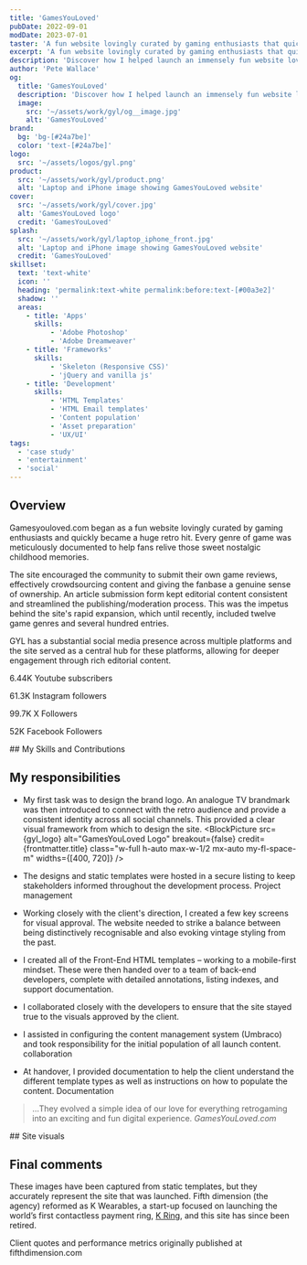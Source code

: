 ```yaml
---
title: 'GamesYouLoved'
pubDate: 2022-09-01
modDate: 2023-07-01
taster: 'A fun website lovingly curated by gaming enthusiasts that quickly became a huge retro hit. Every genre of game was meticulously documented to help fans relive those sweet nostalgic childhood memories.'
excerpt: 'A fun website lovingly curated by gaming enthusiasts that quickly became a huge retro hit.'
description: 'Discover how I helped launch an immensely fun website lovingly curated by gaming enthusiasts - and see how it quickly became a huge retro hit. Learn how each genre was meticulously documented in order to help fans relive those sweet nostalgic childhood memories.'
author: 'Pete Wallace'
og:
  title: 'GamesYouLoved'
  description: 'Discover how I helped launch an immensely fun website lovingly curated by gaming enthusiasts - and see how it quickly became a huge retro hit. Learn how each genre was meticulously documented in order to help fans relive those sweet nostalgic childhood memories.'
  image: 
    src: '~/assets/work/gyl/og__image.jpg'
    alt: 'GamesYouLoved'
brand: 
  bg: 'bg-[#24a7be]'
  color: 'text-[#24a7be]'
logo:
  src: '~/assets/logos/gyl.png'
product:
  src: '~/assets/work/gyl/product.png'
  alt: 'Laptop and iPhone image showing GamesYouLoved website'
cover:
  src: '~/assets/work/gyl/cover.jpg'
  alt: 'GamesYouLoved logo'
  credit: 'GamesYouLoved'
splash:
  src: '~/assets/work/gyl/laptop_iphone_front.jpg'
  alt: 'Laptop and iPhone image showing GamesYouLoved website'
  credit: 'GamesYouLoved'
skillset:
  text: 'text-white'
  icon: ''
  heading: 'permalink:text-white permalink:before:text-[#00a3e2]'
  shadow: ''
  areas:
    - title: 'Apps'
      skills:
          - 'Adobe Photoshop'
          - 'Adobe Dreamweaver'
    - title: 'Frameworks'
      skills:
          - 'Skeleton (Responsive CSS)'
          - 'jQuery and vanilla js'
    - title: 'Development'
      skills:
          - 'HTML Templates'
          - 'HTML Email templates'
          - 'Content population'
          - 'Asset preparation'
          - 'UX/UI'
tags: 
  - 'case study'
  - 'entertainment'
  - 'social'
---
```








## Overview
<p class="text-fl-step-1">Gamesyouloved.com began as a fun website lovingly curated by gaming enthusiasts and quickly became a huge retro hit. Every genre of game was meticulously documented to help fans relive those sweet nostalgic childhood memories.</p>

The site encouraged the community to submit their own game reviews, effectively crowdsourcing content and giving the fanbase a genuine sense of ownership. An article submission form kept editorial content consistent and streamlined the publishing/moderation process. This was the impetus behind the site's rapid expansion, which until recently, included twelve game genres and several hundred entries.

GYL has a substantial social media presence across multiple platforms and the site served as a central hub for these platforms, allowing for deeper engagement through rich editorial content.



<Block
        mode="plain"
        bg="bg-sky-400"
       wrapper="my-fl-space-2xl"
        breakout={true}
    >

<div class="absolute w-full h-full inset-0 bg-bottom bg-cover opacity-[12%]" style={`background-image: url(${svgbg.src});`}></div>

<div class="relative grid text-center leading-snug grid-cols-2 md:grid-cols-4 py-fl-space-3xl gap-fl-space-m text-content-light content-center max-w-container mx-auto">
  <p><span class="block text-fl-step-6 font-black"><Icon name="fa6-brands:youtube" class="w-fl-space-xl-2xl h-fl-space-xl-2xl mx-auto block" title="youtube" />6.44K</span> Youtube subscribers</p>
  <p><span class="block text-fl-step-6 font-black"><Icon name="fa6-brands:instagram" class="w-fl-space-xl-2xl h-fl-space-xl-2xl mx-auto block" title="instagram" />61.3K</span> Instagram followers</p>
  <p><span class="block text-fl-step-6 font-black"><Icon name="fa6-brands:x-twitter" class="w-fl-space-xl-2xl h-fl-space-xl-2xl mx-auto block" title="x-twitter" />99.7K</span> X Followers</p>
  <p><span class="block text-fl-step-6 font-black"><Icon name="fa6-brands:facebook" class="w-fl-space-xl-2xl h-fl-space-xl-2xl mx-auto block" title="facebook" />52K</span> Facebook Followers</p>
</div>
</Block>


<Skills skillset={frontmatter.skillset} bg={frontmatter.brand.bg}>
## My Skills and Contributions
</Skills>


## My responsibilities

- My first task was to design the brand logo. An analogue TV brandmark was then introduced to connect with the retro audience and provide a consistent identity across all social channels. This provided a clear visual framework from which to design the site.
<BlockPicture src={gyl_logo} alt="GamesYouLoved Logo" breakout={false} credit={frontmatter.title} class="w-full h-auto max-w-1/2 mx-auto my-fl-space-m" widths={[400, 720]} />

- The designs and static templates were hosted in a secure listing to keep stakeholders informed throughout the development process. <span class="label label--info !m-0">Project management</span>
- Working closely with the client's direction, I created a few key screens for visual approval. The website needed to strike a balance between being distinctively recognisable and also evoking vintage styling from the past.
- I created all of the Front-End HTML templates – working to a mobile-first mindset. These were then handed over to a team of back-end developers, complete with detailed annotations, listing indexes, and support documentation.
- I collaborated closely with the developers to ensure that the site stayed true to the visuals approved by the client.
- I assisted in configuring the content management system (Umbraco) and took responsibility for the initial population of all launch content. <span class="label label--info !m-0">collaboration</span>
- At handover, I provided documentation to help the client understand the different template types as well as instructions on how to populate the content. <span class="label label--info !m-0">Documentation</span>


> ...They evolved a simple idea of our love for everything retrogaming into an exciting and fun digital experience.
><cite class="text-fl-base ">GamesYouLoved.com</cite>

<InlineBento collections="gyl" >
<Fragment slot='title'>
## Site visuals
</Fragment>
</InlineBento>

<BlockPicture src={block__sw_40} class="my-fl-space-2xl" alt="Exhibition event" credit='GamesYouLoved' wrapper={true} />

## Final comments

These images have been captured from static templates, but they accurately represent the site that was launched. Fifth dimension (the agency) reformed as K Wearables, a start-up focused on launching the world’s first contactless payment ring, [K Ring](/work/mykring/), and this site has since been retired.

<Note theme="note" display="block" hasIcon={true}>
Client quotes and performance metrics originally published at fifthdimension.com
</Note>